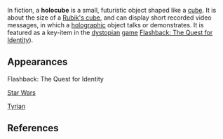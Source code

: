In fiction, a '''holocube''' is a small, futuristic object shaped like a [[cube]].  It is about the size of a [[Rubik's cube]], and can display short recorded video messages, in which a [[Holography|holographic]] object talks or demonstrates. It is featured as a key-item in the [[dystopian]] [[Computer and video games|game]] [[Flashback: The Quest for Identity]]).

==Appearances==
Flashback: The Quest for Identity

[[Star Wars]]

[[Tyrian]]



== References ==
{{unreferenced||date=June 2006}}


{{tech-stub}}